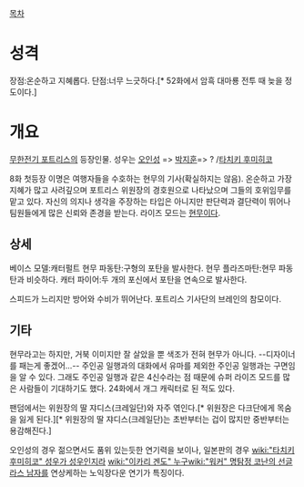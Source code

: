 [[목차]]

= 성격 =

장점:온순하고 지혜롭다.
단점:너무 느긋하다.[* 52화에서 암흑 대마룡 전투 때 늦을 정도이다.]

= 개요 =

[[무한전기 포트리스]]의 등장인물. 성우는 [[오인성]] => [[박조호|박지훈]]=> ? /[[타치키 후미히코]]

8화 첫등장 이명은 여행자들을 수호하는 현무의 기사(확실하지는 않음). 온순하고 가장 지혜가 많고 사려깊으며 포트리스 위원장의 경호원으로 나타났으며 그들의 호위임무를 맡고 있다. 자신의 의지나 생각을 주장하는 타입은 아니지만 판단력과 결단력이 뛰어나 팀원들에게 많은 신뢰와 존경을 받는다. 라이즈 모드는 [[현무]]이다. 

== 상세 ==

베이스 모델:캐터펄트
현무 파동탄:구형의 포탄을 발사한다.
현무 플라즈마탄:현무 파동탄과 비슷하다.
캐터 파이어:두 개의 포신에서 포탄을 연속으로 발사한다.

스피드가 느리지만 방어와 수비가 뛰어난다. 포트리스 기사단의 브레인의 참모이다.

== 기타 ==

현무라고는 하지만, 거북 이미지만 잘 살았을 뿐 색조가 전혀 현무가 아니다. --디자이너를 패는게 좋겠어...-- 주인공 일행과의 대화에서 유마를 제외한 주인공 일행과는 구면임을 알 수 있다. 그래도 주인공 일행과 같은 4신수라는 점 때문에 슈퍼 라이즈 모드를 많은 사람들이 기대하기도 했다.
24화에서 개그 캐릭터로 된 적도 있다.

팬덤에서는 위원장의 딸 쟈디스(크레일단)와 자주 엮인다.[* 위원장은 다크단에게 목숨을 잃게 된다.][* 위원장의 딸 쟈디스(크레일단)는 초반부터는 겁이 많지만 중반부터는 용감해진다.]

오인성의 경우 젊으면서도 품위 있는듯한 연기력을 보이나, 일본판의 경우 [[wiki:"타치키 후미히코" 성우가 성우인지라]] [[wiki:"이카리 겐도" 누구]][[wiki:"워커" 명탐정 코난의 선글라스 남자]]를 연상케하는 노익장다운 연기가 특징이다.
